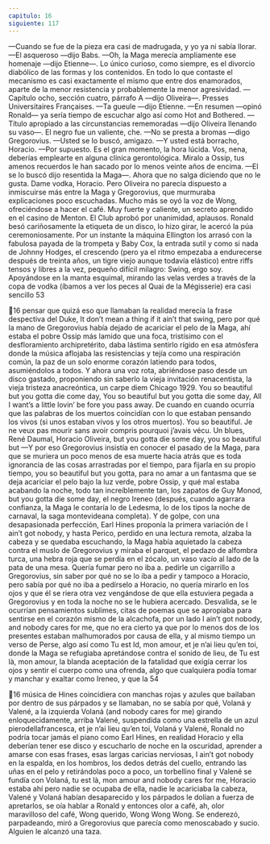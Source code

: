 ```yaml
---
capitulo: 16
siguiente: 117
---
```


—Cuando se fue de la pieza era casi de madrugada, y yo ya ni sabía llorar.
—El asqueroso —dijo Babs.
—Oh, la Maga merecía ampliamente ese homenaje —dijo Etienne—. Lo único
curioso, como siempre, es el divorcio diabólico de las formas y los contenidos. En
todo lo que contaste el mecanismo es casi exactamente el mismo que entre dos
enamorados, aparte de la menor resistencia y probablemente la menor
agresividad.
—Capítulo ocho, sección cuatro, párrafo A —dijo Oliveira—. Presses
Universitaires Françaises.
—Ta gueule —dijo Etienne.
—En resumen —opinó Ronald— ya sería tiempo de escuchar algo así como
Hot and Bothered.
—Título apropiado a las circunstancias rememoradas —dijo Oliveira llenando
su vaso—. El negro fue un valiente, che.
—No se presta a bromas —digo Gregorovius.
—Usted se lo buscó, amigazo.
—Y usted está borracho, Horacio.
—Por supuesto. Es el gran momento, la hora lúcida. Vos, nena, deberías
emplearte en alguna clínica gerontológica. Miralo a Ossip, tus amenos recuerdos
le han sacado por lo menos veinte años de encima.
—El se lo buscó dijo resentida la Maga—. Ahora que no salga diciendo que no
le gusta. Dame vodka, Horacio. Pero Oliveira no parecía dispuesto a inmiscuirse
más entre la Maga y Gregorovius, que murmuraba explicaciones poco
escuchadas. Mucho más se oyó la voz de Wong, ofreciéndose a hacer el café.
Muy fuerte y caliente, un secreto aprendido en el casino de Menton. El Club
aprobó por unanimidad, aplausos. Ronald besó cariñosamente la etiqueta de un
disco, lo hizo girar, le acercó la púa ceremoniosamente. Por un instante la
máquina Ellington los arrasó con la fabulosa payada de la trompeta y Baby Cox,
la entrada sutil y como si nada de Johnny Hodges, el crescendo (pero ya el ritmo
empezaba a endurecerse después de treinta años, un tigre viejo aunque todavía
elástico) entre riffs tensos y libres a la vez, pequeño difícil milagro: Swing, ergo
soy. Apoyándose en la manta esquimal, mirando las velas verdes a través de la
copa de vodka (íbamos a ver los peces al Quai de la Mégisserie) era casi sencillo
53

16
pensar que quizá eso que llamaban la realidad merecía la frase despectiva del
Duke, It don’t mean a thing if it ain’t that swing, pero por qué la mano de
Gregorovius había dejado de acariciar el pelo de la Maga, ahí estaba el pobre
Ossip más lamido que una foca, tristísimo con el desfloramiento archipretérito,
daba lástima sentirlo rígido en esa atmósfera donde la música aflojaba las
resistencias y tejía como una respiración común, la paz de un solo enorme
corazón latiendo para todos, asumiéndolos a todos. Y ahora una voz rota,
abriéndose paso desde un disco gastado, proponiendo sin saberlo la vieja
invitación renacentista, la vieja tristeza anacreóntica, un carpe diem Chicago
1929.
You so beautiful but you gotta die come day,
You so beautiful but you gotta die some day,
All I want’s a little lovin’ be fore you pass away.
De cuando en cuando ocurría que las palabras de los muertos coincidían con
lo que estaban pensando los vivos (si unos estaban vivos y los otros muertos).
You so beautiful. Je ne veux pas mourir sans avoir compris pourquoi j’avais
vécu. Un blues, René Daumal, Horacio Oliveira, but you gotta die some day, you
so beautiful but —Y por eso Gregorovius insistía en conocer el pasado de la
Maga, para que se muriera un poco menos de esa muerte hacia atrás que es toda
ignorancia de las cosas arrastradas por el tiempo, para fijarla en su propio
tiempo, you so beautiful but you gotta, para no amar a un fantasma que se deja
acariciar el pelo bajo la luz verde, pobre Ossip, y qué mal estaba acabando la
noche, todo tan increíblemente tan, los zapatos de Guy Monod, but you gotta die
some day, el negro Ireneo (después, cuando agarrara confianza, la Maga le
contaría lo de Ledesma, lo de los tipos la noche de carnaval, la saga
montevideana completa). Y de golpe, con una desapasionada perfección, Earl
Hines proponía la primera variación de I ain’t got nobody, y hasta Perico, perdido
en una lectura remota, alzaba la cabeza y se quedaba escuchando, la Maga había
aquietado la cabeza contra el muslo de Gregorovius y miraba el parquet, el
pedazo de alfombra turca, una hebra roja que se perdía en el zócalo, un vaso
vacío al lado de la pata de una mesa. Quería fumar pero no iba a. pedirle un
cigarrillo a Gregorovius, sin saber por qué no se lo iba a pedir y tampoco a
Horacio, pero sabía por qué no iba a pedírselo a Horacio, no quería mirarlo en
los ojos y que él se riera otra vez vengándose de que ella estuviera pegada a
Gregorovius y en toda la noche no se le hubiera acercado. Desvalida, se le
ocurrían pensamientos sublimes, citas de poemas que se apropiaba para sentirse
en el corazón mismo de la alcachofa, por un lado I ain’t got nobody, and nobody
cares for me, que no era cierto ya que por lo menos dos de los presentes estaban
malhumorados por causa de ella, y al mismo tiempo un verso de Perse, algo así
como Tu est Id, mon amour, et je n’ai lieu qu’en toi, donde la Maga se refugiaba
apretándose contra el sonido de lieu, de Tu est là, mon amour, la blanda aceptación
de la fatalidad que exigía cerrar los ojos y sentir el cuerpo como una ofrenda,
algo que cualquiera podía tomar y manchar y exaltar como Ireneo, y que la
54

16
música de Hines coincidiera con manchas rojas y azules que bailaban por dentro
de sus párpados y se llamaban, no se sabía por qué, Volaná y Valené, a la
izquierda Volaná (and nobody cares for me) girando enloquecidamente, arriba
Valené, suspendida como una estrella de un azul pierodellafrancesca, et je n’ai
lieu qu’en toi, Volaná y Valené, Ronald no podría tocar jamás el piano como Earl
Hines, en realidad Horacio y ella deberían tener ese disco y escucharlo de noche
en la oscuridad, aprender a amarse con esas frases, esas largas caricias nerviosas,
I ain’t got nobody en la espalda, en los hombros, los dedos detrás del cuello,
entrando las uñas en el pelo y retirándolas poco a poco, un torbellino final y
Valené se fundía con Volaná, tu est là, mon amour and nobody cares for me, Horacio
estaba ahí pero nadie se ocupaba de ella, nadie le acariciaba la cabeza, Valené y
Volaná habían desaparecido y los párpados le dolían a fuerza de apretarlos, se
oía hablar a Ronald y entonces olor a café, ah, olor maravilloso del café, Wong
querido, Wong Wong Wong.
Se enderezó, parpadeando, miró a Gregorovius que parecía como
menoscabado y sucio. Alguien le alcanzó una taza.
